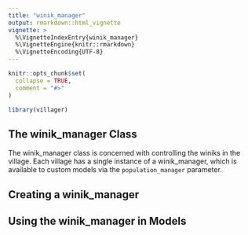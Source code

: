 ```yaml
---
title: "winik_manager"
output: rmarkdown::html_vignette
vignette: >
  %\VignetteIndexEntry{winik_manager}
  %\VignetteEngine{knitr::rmarkdown}
  %\VignetteEncoding{UTF-8}
---
```


```r
knitr::opts_chunk$set(
  collapse = TRUE,
  comment = "#>"
)
```

```r
library(villager)
```

## The winik_manager Class
The winik_manager class is concerned with controlling the winiks in the village. Each village has a single instance of a winik_manager, which is available to custom models via the `population_manager` parameter. 

## Creating a winik_manager


## Using the winik_manager in Models















